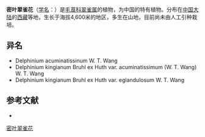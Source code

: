 {{Speciesbox
| name = 密叶翠雀花
| status = 
| status_system = 
| image =
| genus = Delphinium
| species = kingianum
| authority = Bruhl ex Huth in Bot.
}}

'''密叶翠雀花'''（[[学名|学名]]：{{lang|la|''Delphinium kingianum''}}）是[[毛茛科|毛茛科]][[翠雀属|翠雀属]]的植物，为中国的特有植物。分布在[[中国大陆|中国大陆]]的[[西藏|西藏]]等地，生长于海拔4,600米的地区，多生在山地，目前尚未由人工引种栽培。

== 异名 ==
* Delphinium acuminatissinum W. T. Wang
* Delphinium kingianum Bruhl ex Huth var. acuminatissimum (W. T. Wang) W. T. Wang
* Delphinium kingianum Bruhl ex Huth var. eglandulosum W. T. Wang

== 参考文献 ==
<div class="references-small">
* {{cite web| url =http://www.bioinfo.cn/db05/KmzwSpecies.php?action=view&id=18443| title =密叶翠雀花| work =《中国高等植物数据库全库》| publisher =中国科学院微生物研究所| author =昆明植物研究所| accessdate =2009-02-25| deadurl =yes| archiveurl =https://web.archive.org/web/20160305000641/http://www.bioinfo.cn/db05/KmzwSpecies.php?action=view&id=18443| archivedate =2016-03-05}}
</div>
{{Taxonbar|from=Q10952693}}

[[Category:翠雀属|密叶翠雀花]]


{{植物小作品}}